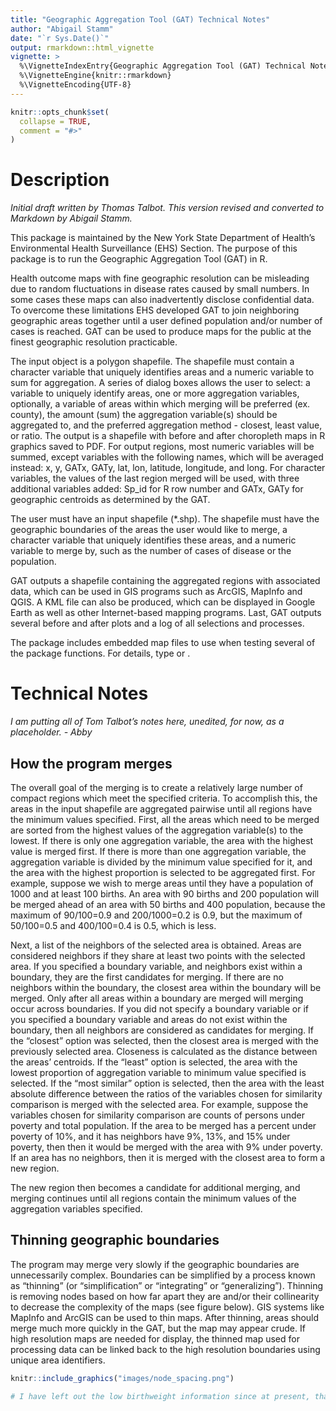```yaml
---
title: "Geographic Aggregation Tool (GAT) Technical Notes"
author: "Abigail Stamm"
date: "`r Sys.Date()`"
output: rmarkdown::html_vignette
vignette: >
  %\VignetteIndexEntry{Geographic Aggregation Tool (GAT) Technical Notes}
  %\VignetteEngine{knitr::rmarkdown}
  %\VignetteEncoding{UTF-8}
---
```


```r
knitr::opts_chunk$set(
  collapse = TRUE,
  comment = "#>"
)
```

# Description

*Initial draft written by Thomas Talbot. This version revised and converted to Markdown by Abigail Stamm.*

This package is maintained by the New York State Department of Health’s Environmental Health Surveillance (EHS) Section. The purpose of this package is to run the Geographic Aggregation Tool (GAT) in R. 

Health outcome maps with fine geographic resolution can be misleading due to random fluctuations in disease rates caused by small numbers. In some cases these maps can also inadvertently disclose confidential data. To overcome these limitations EHS developed GAT to join neighboring geographic areas together until a user defined population and/or number of cases is reached. GAT can be used to produce maps for the public at the finest geographic resolution practicable.
    
The input object is a polygon shapefile. The shapefile must contain a character variable that uniquely identifies areas and a numeric variable to sum for aggregation. A series of dialog boxes allows the user to select: a variable to uniquely identify areas, one or more aggregation variables, optionally, a variable of areas within which merging will be preferred (ex. county), the amount (sum) the aggregation variable(s) should be aggregated to, and the preferred aggregation method - closest, least value, or ratio. The output is a shapefile with before and after choropleth maps in R graphics saved to PDF. For output regions, most numeric variables will be summed, except variables with the following names, which will be averaged instead: x, y, GATx, GATy, lat, lon, latitude, longitude, and long. For character variables, the values of the last region merged will be used, with three additional variables added: Sp_id for R row number and GATx, GATy for geographic centroids as determined by the GAT. 

The user must have an input shapefile (*.shp). The shapefile must have the geographic boundaries of the areas the user would like to merge, a character variable that uniquely identifies these areas, and a numeric variable to merge by, such as the number of cases of disease or the population.

GAT outputs a shapefile containing the aggregated regions with associated data, which can be used in GIS programs such as ArcGIS, MapInfo and QGIS. A KML file can also be produced, which can be displayed in Google Earth as well as other Internet-based mapping programs. Last, GAT outputs several before and after plots and a log of all selections and processes.

The package includes embedded map files to use when testing several of the package functions. For details, type \code{?albanytown} or \code{?hhtract}. 

# Technical Notes

*I am putting all of Tom Talbot's notes here, unedited, for now, as a placeholder. - Abby*

## How the program merges

The overall goal of the merging is to create a relatively large number of compact regions which meet the specified criteria. To accomplish this, the areas in the input shapefile are aggregated pairwise until all regions have the minimum values specified. First, all the areas which need to be merged are sorted from the highest values of the aggregation variable(s) to the lowest. If there is only one aggregation variable, the area with the highest value is merged first. If there is more than one aggregation variable, the aggregation variable is divided by the minimum value specified for it, and the area with the highest proportion is selected to be aggregated first. For example, suppose we wish to merge areas until they have a population of 1000 and at least 100 births. An area with 90 births and 200 population will be merged ahead of an area with 50 births and 400 population, because the maximum of 90/100=0.9 and 200/1000=0.2 is 0.9, but the maximum of 50/100=0.5 and 400/100=0.4 is 0.5, which is less.

Next, a list of the neighbors of the selected area is obtained. Areas are considered neighbors if they share at least two points with the selected area. If you specified a boundary variable, and neighbors exist within a boundary, they are the first candidates for merging. If there are no neighbors within the boundary, the closest area within the boundary will be merged. Only after all areas within a boundary are merged will merging occur across boundaries. If you did not specify a boundary variable or if you specified a boundary variable and areas do not exist within the boundary, then all neighbors are considered as candidates for merging. If the “closest” option was selected, then the closest area is merged with the previously selected area. Closeness is calculated as the distance between the areas' centroids. If the “least” option is selected, the area with the lowest proportion of aggregation variable to minimum value specified is selected. If the “most similar” option is selected, then the area with the least absolute difference between the ratios of the variables chosen for similarity comparison is merged with the selected area. For example, suppose the variables chosen for similarity comparison are counts of persons under poverty and total population. If the area to be merged has a percent under poverty of 10%, and it has neighbors have 9%, 13%, and 15% under poverty, then then it would be merged with the area with 9% under poverty. If an area has no neighbors, then it is merged with the closest area to form a new region.

The new region then becomes a candidate for additional merging, and merging continues until all regions contain the minimum values of the aggregation variables specified.


## Thinning geographic boundaries

The program may merge very slowly if the geographic boundaries are unnecessarily complex. Boundaries can be simplified by a process known as “thinning” (or “simplification” or “integrating” or “generalizing”). Thinning is removing nodes based on how far apart they are and/or their collinearity to decrease the complexity of the maps (see figure below). GIS systems like MapInfo and ArcGIS can be used to thin maps. After thinning, areas should merge much more quickly in the GAT, but the map may appear crude. If high resolution maps are needed for display, the thinned map used for processing data can be linked back to the high resolution boundaries using unique area identifiers.


```r
knitr::include_graphics("images/node_spacing.png")

# I have left out the low birthweight information since at present, that is not included in the package. - Abby

```


